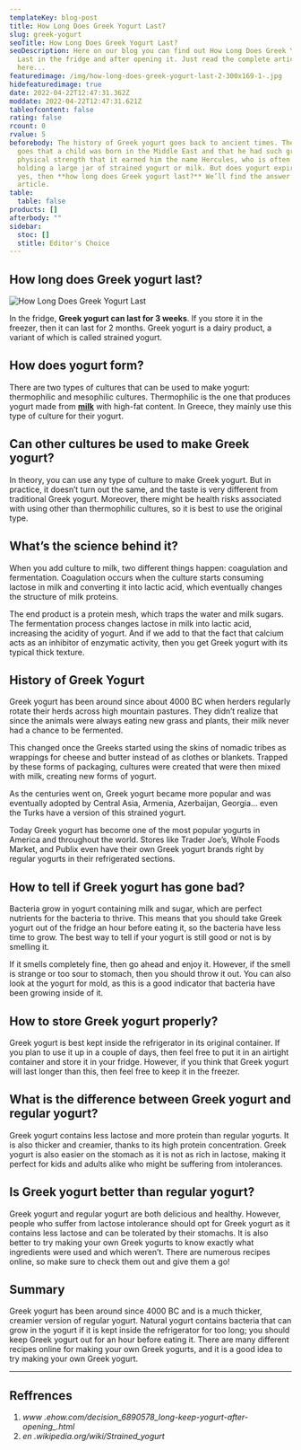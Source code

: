 ```yaml
---
templateKey: blog-post
title: How Long Does Greek Yogurt Last?
slug: greek-yogurt
seoTitle: How Long Does Greek Yogurt Last?
seoDescription: Here on our blog you can find out How Long Does Greek Yogurt
  Last in the fridge and after opening it. Just read the complete article
  here...
featuredimage: /img/how-long-does-greek-yogurt-last-2-300x169-1-.jpg
hidefeaturedimage: true
date: 2022-04-22T12:47:31.362Z
moddate: 2022-04-22T12:47:31.621Z
tableofcontent: false
rating: false
rcount: 0
rvalue: 5
beforebody: The history of Greek yogurt goes back to ancient times. The story
  goes that a child was born in the Middle East and that he had such great
  physical strength that it earned him the name Hercules, who is often depicted
  holding a large jar of strained yogurt or milk. But does yogurt expire? If
  yes, then **how long does Greek yogurt last?** We’ll find the answer in this
  article.
table:
  table: false
products: []
afterbody: ""
sidebar:
  stoc: []
  stitle: Editor's Choice
---
```

## How long does Greek yogurt last?

![How Long Does Greek Yogurt Last](/img/how-long-does-greek-yogurt-last-2-300x169-1-.jpg "How Long Does Greek Yogurt Last")

<!--StartFragment-->

In the fridge, **Greek yogurt can last for 3 weeks**. If you store it in the freezer, then it can last for 2 months. Greek yogurt is a dairy product, a variant of which is called strained yogurt.

## How does yogurt form?

There are two types of cultures that can be used to make yogurt: thermophilic and mesophilic cultures. Thermophilic is the one that produces yogurt made from **[milk](https://howlongdoeslast.info/buttermilk/)** with high-fat content. In Greece, they mainly use this type of culture for their yogurt.

## Can other cultures be used to make Greek yogurt?

In theory, you can use any type of culture to make Greek yogurt. But in practice, it doesn’t turn out the same, and the taste is very different from traditional Greek yogurt. Moreover, there might be health risks associated with using other than thermophilic cultures, so it is best to use the original type.

## What’s the science behind it?

When you add culture to milk, two different things happen: coagulation and fermentation. Coagulation occurs when the culture starts consuming lactose in milk and converting it into lactic acid, which eventually changes the structure of milk proteins.

The end product is a protein mesh, which traps the water and milk sugars. The fermentation process changes lactose in milk into lactic acid, increasing the acidity of yogurt. And if we add to that the fact that calcium acts as an inhibitor of enzymatic activity, then you get Greek yogurt with its typical thick texture.

## History of Greek Yogurt

Greek yogurt has been around since about 4000 BC when herders regularly rotate their herds across high mountain pastures. They didn’t realize that since the animals were always eating new grass and plants, their milk never had a chance to be fermented.

This changed once the Greeks started using the skins of nomadic tribes as wrappings for cheese and butter instead of as clothes or blankets. Trapped by these forms of packaging, cultures were created that were then mixed with milk, creating new forms of yogurt.

As the centuries went on, Greek yogurt became more popular and was eventually adopted by Central Asia, Armenia, Azerbaijan, Georgia… even the Turks have a version of this strained yogurt.

Today Greek yogurt has become one of the most popular yogurts in America and throughout the world. Stores like Trader Joe’s, Whole Foods Market, and Publix even have their own Greek yogurt brands right by regular yogurts in their refrigerated sections.

## How to tell if Greek yogurt has gone bad?

Bacteria grow in yogurt containing milk and sugar, which are perfect nutrients for the bacteria to thrive. This means that you should take Greek yogurt out of the fridge an hour before eating it, so the bacteria have less time to grow. The best way to tell if your yogurt is still good or not is by smelling it.

If it smells completely fine, then go ahead and enjoy it. However, if the smell is strange or too sour to stomach, then you should throw it out. You can also look at the yogurt for mold, as this is a good indicator that bacteria have been growing inside of it.

## How to store Greek yogurt properly?

Greek yogurt is best kept inside the refrigerator in its original container. If you plan to use it up in a couple of days, then feel free to put it in an airtight container and store it in your fridge. However, if you think that Greek yogurt will last longer than this, then feel free to keep it in the freezer.

## What is the difference between Greek yogurt and regular yogurt?

Greek yogurt contains less lactose and more protein than regular yogurts. It is also thicker and creamier, thanks to its high protein concentration. Greek yogurt is also easier on the stomach as it is not as rich in lactose, making it perfect for kids and adults alike who might be suffering from intolerances.

## Is Greek yogurt better than regular yogurt?

Greek yogurt and regular yogurt are both delicious and healthy. However, people who suffer from lactose intolerance should opt for Greek yogurt as it contains less lactose and can be tolerated by their stomachs. It is also better to try making your own Greek yogurts to know exactly what ingredients were used and which weren’t. There are numerous recipes online, so make sure to check them out and give them a go!

## Summary

Greek yogurt has been around since 4000 BC and is a much thicker, creamier version of regular yogurt. Natural yogurt contains bacteria that can grow in the yogurt if it is kept inside the refrigerator for too long; you should keep Greek yogurt out for an hour before eating it. There are many different recipes online for making your own Greek yogurts, and it is a good idea to try making your own Greek yogurt.

- - -

## Reffrences

1. *www .ehow.com/decision_6890578\_long-keep-yogurt-after-opening\_.html*
2. *en .wikipedia.org/wiki/Strained_yogurt*